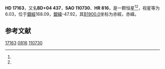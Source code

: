 {{Starbox begin
| name = HD 17163
}}
{{Starbox observe
| epoch = [[J2000.0|J2000.0]]
| constell = {{星座名待查}}<ref name=SIMBAD>{{cite web
 | url=http://simbad.u-strasbg.fr/simbad/sim-id?Ident=HR+816
 | title=Pulsating variable Star
 | publisher=Centre de Données astronomiques de Strasbourg
 | work=SIMBAD
 | accessdate=2012-07-13
 | archive-date=2016-03-16
 | archive-url=https://web.archive.org/web/20160316131953/http://simbad.u-strasbg.fr/simbad/sim-id?Ident=HR+816
 | dead-url=no
 }}</ref><ref name=DATA>{{cite web
 | url=http://vizier.u-strasbg.fr/viz-bin/VizieR-5?-out.add=.&-source=5050&-corr=PK=HR&-out.max=9999&HR=816
 | title=VizieR Detailed Page
 | accessdate=2012-07-13
 | archive-date=2016-03-05
 | archive-url=https://web.archive.org/web/20160305210854/http://vizier.u-strasbg.fr/viz-bin/VizieR-5?-out.add=.&-source=5050&-corr=PK=HR&-out.max=9999&HR=816
 | dead-url=no
 }}</ref>
| 星官 = 
| ra = {{RA|2|45|20.9}}<ref name=SIMBAD /><ref name=DATA />
| dec = {{DEC|+4|42|42}}<ref name=SIMBAD /><ref name=DATA />
| appmag_v = 6.03<ref name=SIMBAD /><ref name=DATA />
}}
{{Starbox character
| class = gF0<ref name=SIMBAD /><ref name=DATA />
| b-v = 0.31<ref name=SIMBAD /><ref name=DATA />
| u-b = 0.08<ref name=SIMBAD /><ref name=DATA />
| r-i = <ref name=SIMBAD /><ref name=DATA />
| variable = 
}}
{{Starbox astrometry
| radial_v = 0.08
| prop_mo_ra = 20
| parallax = 
| p_error = 
}}
{{Starbox catalog
| names =BD+04 437，[[SAO星表|SAO]] 110730，[[HD星表|HD]] 17163，[[HR星表|HR]] 816}}
{{Starbox reference |Simbad=HR+816}}
{{Starbox end}}

'''HD 17163'''，又名'''BD+04 437'''，'''SAO 110730'''、'''HR 816'''，是一颗恒星<ref name=SIMBAD /><ref name=DATA />，视星等为6.03，位于[[銀道座標系|銀經]]168.09，[[銀道座標系|銀緯]]-47.92，其[[B1900.0|B1900.0]]坐标为赤經{{RA|2|40|6.2}}，赤緯{{DEC|+4|-47.92|26}}。

== 参考文献 ==
{{reflist}}

{{star-stub}}

[[Category:HD和HDE天體|17163]]
[[Category:HR天體|0816]]
[[Category:SAO天體|110730]]